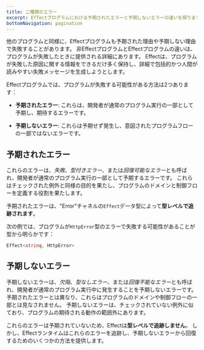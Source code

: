 ```yaml
---
title: 二種類のエラー
excerpt: Effectプログラムにおける予期されたエラーと予期しないエラーの違いを探ります。開発者が「予期されたエラー」として知られる予期されたエラーをどのように処理するかを学び、通常のプログラムフローの外で発生する「予期しないエラー」の性質を発見します。Effectがエラー回復を支援するために詳細な失敗メッセージを提供する方法を理解します。
bottomNavigation: pagination
---
```


他のプログラムと同様に、Effectプログラムも予期された理由や予期しない理由で失敗することがあります。
非EffectプログラムとEffectプログラムの違いは、プログラムが失敗したときに提供される詳細にあります。
Effectは、プログラムが失敗した原因に関する情報をできるだけ多く保持し、詳細で包括的かつ人間が読みやすい失敗メッセージを生成しようとします。

Effectプログラムでは、プログラムが失敗する可能性がある方法は2つあります：

- **予期されたエラー**: これらは、開発者が通常のプログラム実行の一部として予期し、期待するエラーです。

- **予期しないエラー**: これらは予期せず発生し、意図されたプログラムフローの一部ではないエラーです。

## 予期されたエラー

これらのエラーは、_失敗_、_型付きエラー_、または*回復可能なエラー*とも呼ばれ、開発者が通常のプログラム実行の一部として予期するエラーです。
これらはチェックされた例外と同様の目的を果たし、プログラムのドメインと制御フローを定義する役割を果たします。

予期されたエラーは、"Error"チャネルの`Effect`データ型によって**型レベルで追跡されます**。

次の例では、プログラムが`HttpError`型のエラーで失敗する可能性があることが型から明らかです：

```ts
Effect<string, HttpError>
```

## 予期しないエラー

予期しないエラーは、_欠陥_、_型なしエラー_、または*回復不能なエラー*とも呼ばれ、開発者が通常のプログラム実行中に発生することを予期しないエラーです。
予期されたエラーとは異なり、これらはプログラムのドメインや制御フローの一部とは見なされません。
予期しないエラーは、チェックされていない例外に似ており、プログラムの期待される動作の範囲外にあります。

これらのエラーは予期されていないため、Effectは**型レベルで追跡しません**。
しかし、Effectランタイムはこれらのエラーを追跡し、予期しないエラーから回復するためのいくつかの方法を提供します。
